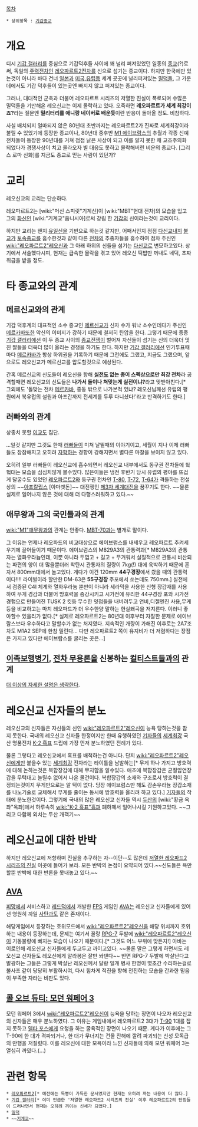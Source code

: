 [[목차]]
 * 상위항목 : [[기갑종교]]
= 개요 = 
디시 [[기갑 갤러리]]를 중심으로 기갑덕후들 사이에 꽤 널리 퍼져있었던 일종의 [[종교]](?)로써, 독일의 [[주력전차]]인 [[레오파르트2]]전차를 신으로 섬기는 종교이다. 하지만 한국에만 있는것이 아니라 바다 건너 [[일본]]과 [[미국]],[[유럽]]등 세계 곳곳에 널리퍼져있는 [[밀덕]]들, 그 가운데에서도 기갑 덕후들이 있는곳엔 빠지지 않고 퍼져있는 종교이다. 

그러나, 대대적인 군축과 더불어 레오파르트 시리즈의 저열한 진실이 폭로되며 수많은 밀덕들을 기만해온 레오신교는 이제 몰락하고 있다. 오죽하면 '''레오파르트가 세계 최강이죠?'''라는 질문엔 '''밀리터리를 애니랑 네이버로 배운듯'''이란 반응이 돌아올 정도. 비참하다.

사실 배치되지 얼마되지 않은 80년대 초반까지는 레오파르트2가 진짜로 세계최강이라 불릴 수 있었기에 등장한 종교이나, 80년대 중후반 [[M1 에이브람스]]의 추월과 각종 신예 전차들이 등장한 90년대를 거쳐 점점 낡은 사상이 되고 이를 알지 못한 채 교조주의화 되었다가 경쟁사상이 치고 올라오자 별 대응도 못하고 몰락해버린 비운의 종교다. [그리스 로마 신화]를 지금도 종교로 믿는 사람이 있던가?
= 교리 =
레오신교의 교리는 단순하다.

레오파르트2는 [wiki:"머신 스피릿"기계신]이 [wiki:"MBT"현대 전차]의 모습을 입고 그의 [[화신]]인 [wiki:"기계교"옴니시아]로써 강림 한 [[기갑]]의 신이라는것이 교리이다.

하지만 교리는 왠지 [[유일신]]을 기반으로 하는것 같지만, 어째서인지 점점 [[다신교]]내지 [[불교]]가 [[토속종교]]를 흡수한것과 같이 다른 [[전차]]의 추종자들을 흡수하여 점차 주신인 [[wiki:"레오파르트2"레오신]]과 그 아래 하위의 신들을 섬기는 [[다신교]]로 변모하고있다. 상기에서 서술했다시피, 현재는 급속한 몰락을 겪고 있어 레오신 떡밥만 꺼내도 네덕, 초짜 취급을 받을 정도.

= 타 종교와의 관계 =
== 메르신교와의 관계 ==
기갑 덕후계의 대표적인 소수 종교인 [[메르신교]]가 신자 수가 워낙 소수인데다가 주신인 [[메르카바]]또한 악신의 이미지가 강하기 때문에 철저히 탄압을 한다. 그렇기 때문에 종종 [[기갑 갤러리]]에선 이 두 종교 사이의 [[종교전쟁]]이 벌어져 자신들이 섬기는 신의 더욱더 멋진 짤들을 더욱더 많이 올리는 경쟁을 하기도 한다. 하지만 [[기갑 갤러리]]에선 인기투표때 마다 [[메르카바]]가 항상 하위권을 기록하기 때문에 그전에도 그랬고, 지금도 그랬으며, 앞으로도 레오신교가 메르신교를 압도할것으로 예상된다.

간혹 메르신교의 신도들이 레오신을 향해 '''[[실전]]도 없는 종이 스펙상으로만 최강 전차'''라 공격할때면 레오신교의 신도들은 '''나가서 돌이나 쳐맞는게 실전이냐?'''라고 맞받아친다.[* 그외에도 '돌맞는 전차 [[메르카바]], 중동 밖으로 나가본적 있냐? 레오신님께선 유럽의 평원에서 북유럽의 설원과 아프간까지 전세계를 두루 다니셨다!'라고 반격하기도 한다.]

== 러빠와의 관계 ==
상종치 못할 [[이교도]] 집단.

...일것 같지만 그것도 한때 [[러빠]]들이 미쳐 날뛸때의 이야기이고, 세월이 지나 이제 러빠들도 잠잠해지고 오히려 [[자학]]하는 경향이 강해지면서 별다른 마찰을 보이지 않고 있다. 

오히려 일부 러빠들이 레오신교에 흡수되면서 레오신교 내부에서도 동구권 전차들에 헠헠대는 모습을 심심치않게 볼수있다. 많은이들은 냉전 후반기 당시 유럽의 평야를 뜨겁게 달굴수도 있었던 [[레오파르트2]]와 동구권 전차인 [[T-80]], [[T-72]], [[T-64]]가 격돌하는 전설상의 ~~[[아포칼립스]] [아마겟돈]~~ 대전쟁인 [[제3차 세계대전]]을 꿈꾸기도 한다. ~~물론 실제로 일어나지 않은 것에 대해 더 다행스러워하고 있다.~~

== 애무왕과 그의 국민들과의 관계 ==
[[wiki:"M1"애무왕]]과의 관계는 안좋다. [[MBT-70]]과는 별개로 말이다.

그 이유는 언제나 레오파드의 비교대상으로 에이브럼스를 내세우고 레오파르트 추켜세우기에 끌어들이기 때문이다. 에이브럼스의 M829A3의 관통력과[* M829A3의 관통자는 열화우라늄인데, 이뿐 아니라 두껍고 + 길고 + 무거워서 실질적으로 관통시 비산되는 파편의 양이 더 많을뿐더러 착탄시 관통자의 질량이 7kg(!) 대에 육박하기 때문에 혼자서 800mm대에서 놀고있다. 게다가 이건 120mm '''44구경장'''에서 쐈을 때의 관통력이다!!!! 라이벌이라 할만한 DM-63은 '''55구경장''' 주포에서 쏘는데도 750mm.] 실전에서 검증된 C4I 체계와 열화우라늄 뿐만이 아니라 세라믹을 사용한 신형 장갑재를 사용하여 무게 경감과 더불어 방호력을 증강시키고 시가전에 유리한 44구경장 포와 시가전 경험으로 만들어진 TUSK 2 킷등 무수한 잇점들을 내버려두고 연비,디젤엔진 사용,무게등을 비교하고는 마치 레오파드가 더 우수한양 말하는 현실왜곡을 저지른다. 이러니 좋아할수 있을리가 없다.[* 실제로 레오파르트2는 80년대 이후부터 자잘한 문제로 에이브람스보다 우수하다고 말할수가 없는 처지였다. 지속적인 개량이 가해진 이후로는 2A7조차도 M1A2 SEP에 한참 밀린다... 다만 레오파르트2 쪽이 유지비가 더 저렴하다는 장점은 가지고 있다만 에이브람스를 굴리는 곳은...]
== [[이족보행병기]], [[전차 무용론]]을 신봉하는 [[컬티스트]]들과의 관계 ==
[[더 이상의 자세한 설명은 생략한다]].

= 레오신교 신자들의 분노 =
레오신교의 신자들은 자신들의 신인 [[wiki:"레오파르트2"레오신]]이 능욕 당하는것을 참지 못한다. 국내의 레오신교 신자들 한정이지만 한때 유행하였던 [[기자]]들의 [[세계최강]] 국산 명품전차 [[K-2 흑표]] 드립에 가장 먼저 분노하였던 전례가 있다.

물론 그렇다고 레오신교에서 흑표를 배척하는건 아니다. 단지 [[wiki:"레오파르트2"레오신]]에게만 붙을수 있는 [[세계최강]] 전차라는 타이틀을 남발하는[* 무게 하나 가지고 방호력에 대해 논하는것은 복합장갑에 대해 무지함을 알수있다. 애초에 복합장갑은 균질압연장갑을 무턱대고 늘릴수 없어서 나온 물건이다. 복합장갑의 소재와 구조로서 방호력이 결정되는것이지 무게만으로는 알 턱이 없다. 당장 에이브럼스만 해도 감손우라늄 장갑소재를 나노기술로 교체해서 무게를 줄이는 동시에 방호력을 올리려 하고 있다.] [[기자]]들의 작태에 분노한것이다. 그렇기에 국내의 많은 레오신교 신자들 역시 [[두산]]의 [wiki:"황금 옥좌"옥좌]에서 하루속히 [[wiki:"K-2 흑표"흙펴]] 폐하께서 일어나시길 기원하고있다. ~~그리고 다함께 외치는 두산 개객기~~

= 레오신교에 대한 반박 =
하지만 레오신교에 저항하며 진실을 추구하는 자--이단--도 많은데 [http://gall.dcinside.com/board/view/?id=arm&no=203958&page=1&recommend=1 저열한 레오파드2 시리즈의 진실]
이곳에 들어가 보라. 모든 반박의 논점이 요약되어 있다.~~신도들은 욕만할뿐 반박에 대한 반론을 못내놓고 있다.~~

== [[AVA]] ==
[[피망]]에서 서비스하고 [[레드덕]]에서 개발한 [[FPS]] 게임인 [[AVA]]는 레오신교 신자들에게 있어선 영원히 까일 [[사탄]]과도 같은 존재이다.

해당게임에서 등장하는 호위모드에서 [[wiki:"레오파르트2"레오신]]을 해당 위치까지 호위하는 내용이 등장하는데, 문제는 여기서 꼴랑 [[RPG-7]] 두발에 [[wiki:"레오파르트2"레오신]]이 기동불량에 빠지는 모습이 나오기 때문이다.[* 그것도 어느 부위에 맞든지!] 아바는 이로인해 레오신교 신자들에게 두고두고 까이고있다. ~~물론 말은 그렇게 하면서도 레오신교 신자들도 레오신에게 알라봉은 잘만 쏴댄다~~ 반면 RPG-7 두발에 박살난다고 발광하는 그들은 그렇게 박살난 레오신께서 달랑 일개 병사 한명이 몇초간 수리하는걸로 불사조 같이 당당히 부활하시여, 다시 힘차게 적진을 향해 전진하는 모습을 간과한 믿음이 부족한 자라는 비판도 있다.   

== [[콜 오브 듀티: 모던 워페어 3]] ==
모던 워페어 3에서 [[wiki:"레오파르트2"레오신]]이 능욕을 당하는 장면이 나오자 레오신교의 신자들은 매우 분노하였다. 그 이유는 게임내에서 레오파르트2 3대가 [[T-90]] 1대를 잡지 못하고 [[델타 포스]]에게 요청을 하는 굴욕적인 장면이 나오기 때문. 게다가 이후에는 그 T-90에 한 대가 격파되거나, 한 대가 무너지는 건물 잔해에 깔려 파괴되는 신성 모독급의 만행을 저질렀다. 이를 레오신에 대한 모욕이라 느낀 신자들에 의해 모던 워페어 3는 열심히 까였다.(...)
= 관련 항목 =
 * [[레오파르트2]][* 예전에는 독뽕이 가득한 문서였지만 현재는 오히려 까는 내용이 더 많다.]
 * [[기갑 갤러리]][* 이미 언급한 '저열한 레오파드2 시리즈의 진실' 이후 레오파르트2의 단점들이 드러나면서 현재는 오히려 까이는 신세가 되었다.]
 * [[밀덕]]
 * ~~[[기계교]]~~
